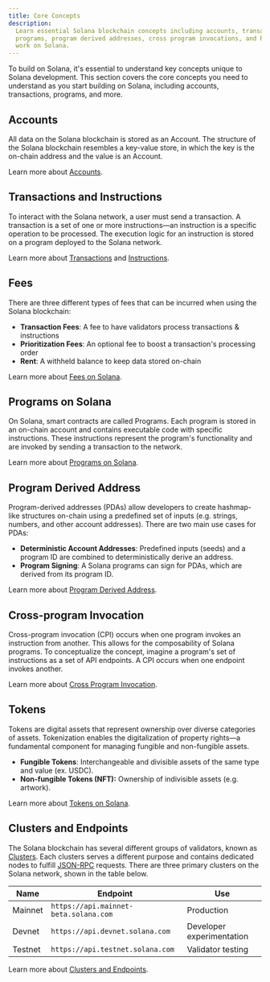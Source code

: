 ```yaml
---
title: Core Concepts
description:
  Learn essential Solana blockchain concepts including accounts, transactions,
  programs, program derived addresses, cross program invocations, and how tokens
  work on Solana.
---
```


To build on Solana, it's essential to understand key concepts unique to
Solana development. This section covers the core concepts you need to understand
as you start building on Solana, including accounts, transactions, programs, and
more.

## Accounts

All data on the Solana blockchain is stored as an Account.
The structure of the Solana blockchain resembles a key-value store,
in which the key is the on-chain address and the value is an Account.

Learn more about [Accounts](/docs/core/accounts).

## Transactions and Instructions

To interact with the Solana network, a user must send a transaction.
A transaction is a set of one or more instructions—an instruction
is a specific operation to be processed.
The execution logic for an instruction is stored on a program deployed to the Solana network.

Learn more about [Transactions](/docs/core/transactions) and
[Instructions](/docs/core/transactions#instruction).

## Fees

There are three different types of fees
that can be incurred when using the Solana blockchain:

- **Transaction Fees**: A fee to have validators process transactions & instructions
- **Prioritization Fees**: An optional fee to boost a transaction's processing order
- **Rent**: A withheld balance to keep data stored on-chain

Learn more about [Fees on Solana](/docs/core/fees).

## Programs on Solana

On Solana, smart contracts are called Programs. Each program is stored in an
on-chain account and contains executable code with specific instructions.
These instructions represent the program's functionality and are invoked
by sending a transaction to the network.

Learn more about [Programs on Solana](/docs/core/programs).

## Program Derived Address

Program-derived addresses (PDAs) allow developers to create hashmap-like structures
on-chain using a predefined set of inputs (e.g. strings, numbers, and other account addresses).
There are two main use cases for PDAs:

- **Deterministic Account Addresses**: Predefined inputs (seeds) and a program ID are
  combined to deterministically derive an address.
- **Program Signing**: A Solana programs can sign for PDAs,
  which are derived from its program ID.

Learn more about [Program Derived Address](/docs/core/pda).

## Cross-program Invocation

Cross-program invocation (CPI) occurs when one program invokes an instruction from another.
This allows for the composability of Solana programs.
To conceptualize the concept, imagine a program's set of instructions as a set of API endpoints.
A CPI occurs when one endpoint invokes another.

Learn more about [Cross Program Invocation](/docs/core/cpi).

## Tokens

Tokens are digital assets that represent ownership over diverse categories of assets.
Tokenization enables the digitalization of property rights—a
fundamental component for managing fungible and non-fungible assets.

- **Fungible Tokens**: Interchangeable and divisible assets of the same
  type and value (ex. USDC).
- **Non-fungible Tokens (NFT):** Ownership of indivisible assets (e.g. artwork).

Learn more about [Tokens on Solana](/docs/core/tokens).

## Clusters and Endpoints

The Solana blockchain has several different groups of validators, known as
[Clusters](/docs/references/clusters). Each clusters serves a different purpose and
contains dedicated nodes to fulfill [JSON-RPC](/docs/rpc/) requests.
There are three primary clusters on the Solana network, shown in the table below.

| Name    | Endpoint                               | Use                       |
|---------|----------------------------------------|---------------------------|
| Mainnet | `https://api.mainnet-beta.solana.com`  | Production                |
| Devnet  | `https://api.devnet.solana.com`        | Developer experimentation |
| Testnet | `https://api.testnet.solana.com`       | Validator testing         |

Learn more about [Clusters and Endpoints](/docs/references/clusters).
